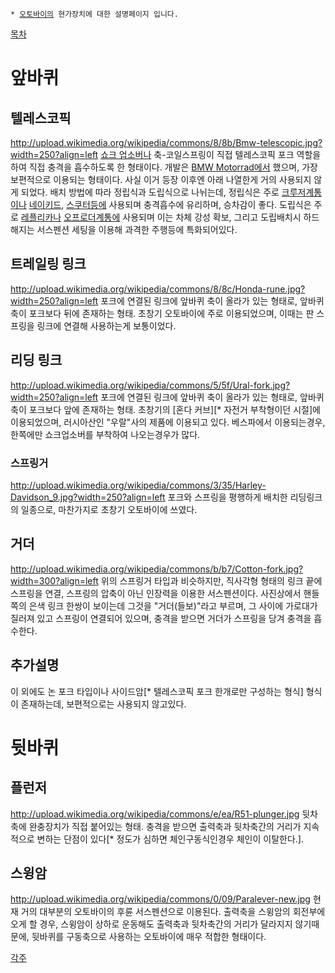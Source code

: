  * [[오토바이]]의 현가장치에 대한 설명페이지 입니다.
[[목차]]
= 앞바퀴 =
== 텔레스코픽 ==
http://upload.wikimedia.org/wikipedia/commons/8/8b/Bmw-telescopic.jpg?width=250?align=left
[[쇼크 업소버]]나 축-코일스프링이 직접 텔레스코픽 포크 역할을 하여 직접 충격을 흡수하도록 한 형태이다. 개발은 [[BMW Motorrad]]에서 했으며, 가장 보편적으로 이용되는 형태이다. 사실 이거 등장 이후엔 아래 나열한게 거의 사용되지 않게 되었다.
배치 방법에 따라 정립식과 도립식으로 나뉘는데, 정립식은 주로 [[크루저]]계통이나 [[네이키드]], [[스쿠터]]등에 사용되며 충격흡수에 유리하며, 승차감이 좋다.
도립식은 주로 [[레플리카]]나 [[오프로더]]계통에 사용되며 이는 차체 강성 확보, 그리고 도립배치시 하드해지는 서스펜션 세팅을 이용해 과격한 주행등에 특화되어있다.
== 트레일링 링크 ==
http://upload.wikimedia.org/wikipedia/commons/8/8c/Honda-rune.jpg?width=250?align=left
포크에 연결된 링크에 앞바퀴 축이 올라가 있는 형태로, 앞바퀴 축이 포크보다 뒤에 존재하는 형태. 초창기 오토바이에 주로 이용되었으며, 이때는 판 스프링을 링크에 연결해 사용하는게 보통이었다.
== 리딩 링크 ==
http://upload.wikimedia.org/wikipedia/commons/5/5f/Ural-fork.jpg?width=250?align=left
포크에 연결된 링크에 앞바퀴 축이 올라가 있는 형태로, 앞바퀴 축이 포크보다 앞에 존재하는 형태. 초창기의 [혼다 커브][* 자전거 부착형이던 시절]에 이용되었으며, 러시아산인 "우랄"사의 제품에 이용되고 있다.
베스파에서 이용되는경우, 한쪽에만 쇼크업소버를 부착하여 나오는경우가 많다.
=== 스프링거 ===
http://upload.wikimedia.org/wikipedia/commons/3/35/Harley-Davidson_9.jpg?width=250?align=left
포크와 스프링을 평행하게 배치한 리딩링크의 일종으로, 마찬가지로 초창기 오토바이에 쓰였다.
== 거더 ==
http://upload.wikimedia.org/wikipedia/commons/b/b7/Cotton-fork.jpg?width=300?align=left
위의 스프링거 타입과 비슷하지만, 직사각형 형태의 링크 끝에 스프링을 연결, 스프링의 압축이 아닌 인장력을 이용한 서스펜션이다.
사진상에서 핸들쪽의 은색 링크 한쌍이 보이는데 그것을 "거더(들보)"라고 부르며, 그 사이에 가로대가 질러져 있고 스프링이 연결되어 있으며, 충격을 받으면 거더가 스프링을 당겨 충격을 흡수한다.
== 추가설명 ==
이 외에도 논 포크 타입이나 사이드암[* 텔레스코픽 포크 한개로만 구성하는 형식] 형식이 존재하는데, 보편적으로는 사용되지 않고있다.

= 뒷바퀴 =
== 플런저 ==
http://upload.wikimedia.org/wikipedia/commons/e/ea/R51-plunger.jpg
뒷차축에 완충장치가 직접 붙어있는 형태. 충격을 받으면 출력축과 뒷차축간의 거리가 지속적으로 변하는 단점이 있다[* 정도가 심하면 체인구동식인경우 체인이 이탈한다.].
== 스윙암 ==
http://upload.wikimedia.org/wikipedia/commons/0/09/Paralever-new.jpg
현재 거의 대부분의 오토바이의 후륜 서스펜션으로 이용된다.
출력축을 스윙암의 회전부에 오게 할 경우, 스윙암이 상하로 운동해도 출력축과 뒷차축간의 거리가 달라지지 않기때문에, 뒷바퀴를 구동축으로 사용하는 오토바이에 매우 적합한 형태이다.

[[각주]]
